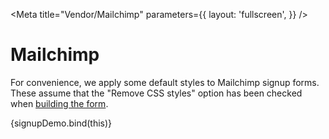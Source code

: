 
<Meta
  title="Vendor/Mailchimp"
  parameters={{
    layout: 'fullscreen',
  }}
/>

# Mailchimp

For convenience, we apply some default styles to Mailchimp signup forms. These assume that the "Remove CSS styles" option has been checked when [building the form](https://mailchimp.com/help/customize-embedded-signup-form/#Customize_your_embedded_form).

<Canvas>
  <Story name="Signup Form">{signupDemo.bind(this)}</Story>
</Canvas>
